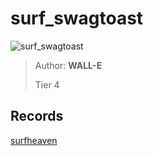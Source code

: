 
# surf_swagtoast

![surf_swagtoast](https://raw.githubusercontent.com/Sayt123/SurfMapPics/Maps-and-bonuses/csgo/surf_swagtoast.jpg)

> Author: **WALL-E**
>
> Tier 4

## Records

[surfheaven](https://surfheaven.eu/map/surf_swagtoast)
